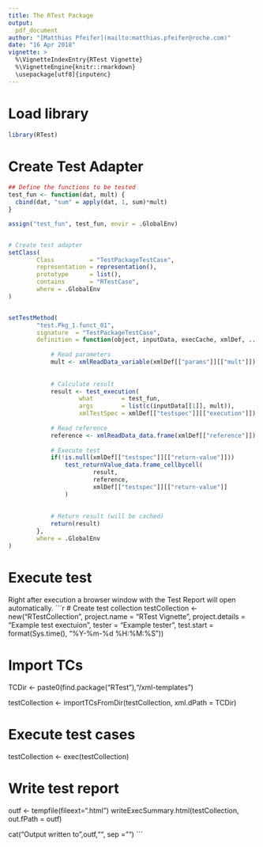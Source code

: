---
title: The RTest Package
output:
  pdf_document
author: "[Matthias Pfeifer](mailto:matthias.pfeifer@roche.com)"
date: "16 Apr 2018"
vignette: >
  %\VignetteIndexEntry{RTest Vignette}
  %\VignetteEngine{knitr::rmarkdown}
  \usepackage[utf8]{inputenc}
---



# Load library

```{r, eval = TRUE, echo = TRUE}

library(RTest)

```


# Create Test Adapter

```{r, eval = TRUE, echo = TRUE}

## Define the functions to be tested
test_fun <- function(dat, mult) {
  cbind(dat, "sum" = apply(dat, 1, sum)*mult)
}

assign("test_fun", test_fun, envir = .GlobalEnv)


# Create test adapter
setClass(
		Class          = "TestPackageTestCase",
		representation = representation(),
		prototype      = list(), 
		contains       = "RTestCase",
		where = .GlobalEnv
)


setTestMethod(
		"test.Pkg_1.funct_01", 
		signature  = "TestPackageTestCase",
		definition = function(object, inputData, execCache, xmlDef, ...) {
			
			# Read parameters
			mult <- xmlReadData_variable(xmlDef[["params"]][["mult"]])
			
			
			# Calculate result
			result <- test_execution(
					what        = test_fun,
					args        = list(c(inputData[[1]], mult)),
					xmlTestSpec = xmlDef[["testspec"]][["execution"]])
			
			# Read reference
			reference <- xmlReadData_data.frame(xmlDef[["reference"]])
			
			# Execute test
			if(!is.null(xmlDef[["testspec"]][["return-value"]]))
				test_returnValue_data.frame_cellbycell(
						result, 
						reference, 
						xmlDef[["testspec"]][["return-value"]]
				)    
			
			
			# Return result (will be cached)
			return(result)
		},
		where = .GlobalEnv
)


```


# Execute test

Right after execution a browser window with the Test Report will open
automatically.
 ```{r, eval = FALSE, echo = TRUE, message = FALSE}


# Create test collection
testCollection <- new("RTestCollection", 
		project.name    = "RTest Vignette", 
		project.details = "Example test exectuion",
		tester          = "Example tester",
		test.start      = format(Sys.time(), "%Y-%m-%d %H:%M:%S"))


# Import TCs
TCDir <- paste0(find.package("RTest"),"/xml-templates")

testCollection <- importTCsFromDir(testCollection,
		xml.dPath = TCDir)


# Execute test cases
testCollection <- exec(testCollection)


# Write test report
outf <- tempfile(fileext=".html")
writeExecSummary.html(testCollection, out.fPath = outf)

cat("Output written to ",outf,"", sep = "")
```
